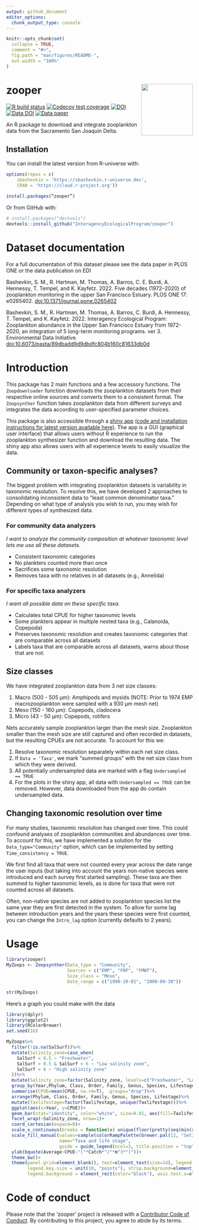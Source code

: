 ```yaml
---
output: github_document
editor_options: 
  chunk_output_type: console
---
```


```r
knitr::opts_chunk$set(
  collapse = TRUE,
  comment = "#>",
  fig.path = "man/figures/README-",
  out.width = "100%"
)
```

# zooper <img src='man/figures/logo.png' align="right" height="139" />

<!-- badges: start -->
[![R build status](https://github.com/InteragencyEcologicalProgram/zooper/workflows/R-CMD-check/badge.svg)](https://github.com/InteragencyEcologicalProgram/zooper/actions)
[![Codecov test coverage](https://codecov.io/gh/InteragencyEcologicalProgram/zooper/branch/master/graph/badge.svg)](https://codecov.io/gh/InteragencyEcologicalProgram/zooper?branch=master)
[![DOI](https://zenodo.org/badge/DOI/10.5281/zenodo.7641064.svg)](https://doi.org/10.5281/zenodo.7641064)
[![Data DOI](https://img.shields.io/badge/Data%20publication%20DOI-10.6073/pasta/89dbadd9d9dbdfc804b160c81633db0d-blue.svg)](https://portal.edirepository.org/nis/mapbrowse?scope=edi&identifier=539)
[![Data paper](https://img.shields.io/badge/Data%20paper%20DOI-10.1371/journal.pone.0265402-blue.svg)](https://doi.org/10.1371/journal.pone.0265402)
<!-- badges: end -->

An R package to download and integrate zooplankton data from the Sacramento San Joaquin Delta.

## Installation

You can install the latest version from R-universe with:

``` r
options(repos = c(
    sbashevkin = 'https://sbashevkin.r-universe.dev',
    CRAN = 'https://cloud.r-project.org'))

install.packages(“zooper”)
```

Or from GitHub with:

``` r
# install.packages("devtools")
devtools::install_github("InteragencyEcologicalProgram/zooper")
```
# Dataset documentation

For a full documentation of this dataset please see the data paper in PLOS ONE or the data publication on EDI

Bashevkin, S. M., R. Hartman, M. Thomas, A. Barros, C. E. Burdi, A. Hennessy, T. Tempel, and K. Kayfetz. 2022. Five decades (1972–2020) of zooplankton monitoring in the upper San Francisco Estuary. PLOS ONE 17: e0265402. [doi:10.1371/journal.pone.0265402](https://doi.org/10.1371/journal.pone.0265402)

Bashevkin, S. M., R. Hartman, M. Thomas, A. Barros, C. Burdi, A. Hennessy, T. Tempel, and K. Kayfetz. 2022. Interagency Ecological Program: Zooplankton abundance in the Upper San Francisco Estuary from 1972-2020, an integration of 5 long-term monitoring programs. ver 3. Environmental Data Initiative. [doi:10.6073/pasta/89dbadd9d9dbdfc804b160c81633db0d](https://portal.edirepository.org/nis/mapbrowse?scope=edi&identifier=539)

# Introduction

This package has 2 main functions and a few accessory functions. The `Zoopdownloader` function downloads the zooplankton datasets from their respective online sources and converts them to a consistent format. The `Zoopsynther` function takes zooplankton data from different surveys and integrates the data according to user-specified parameter choices.

This package is also accessible through a [shiny app](https://deltascience.shinyapps.io/zoopsynth) [(code and installation instructions for latest version available here)](https://github.com/InteragencyEcologicalProgram/ZoopSynth). The app is a GUI (graphical user interface) that allows users without R experience to run the zooplankton synthesizer function and download the resulting data. The shiny app also allows users with all experience levels to easily visualize the data.

## Community or taxon-specific analyses?

The biggest problem with integrating zooplankton datasets is variability in taxonomic resolution. To resolve this, we have developed 2 approaches to consolidating inconsistent data to "least common denominator taxa." Depending on what type of analysis you wish to run, you may wish for different types of synthesized data.

### For community data analyzers

*I want to analyze the community composition at whatever taxonomic level lets me use all these datasets.*

- Consistent taxonomic categories
- No plankters counted more than once
- Sacrifices some taxonomic resolution
- Removes taxa with no relatives in all datasets (e.g., Annelida)

### For specific taxa analyzers

*I want all possible data on these specific taxa.*

- Calculates total CPUE for higher taxonomic levels
- Some plankters appear in multiple nested taxa (e.g., Calanoida, Copepoda)
- Preserves taxonomic resolution and creates taxonomic categories that are comparable across all datasets
- Labels taxa that are comparable across all datasets, warns about those that are not. 

## Size classes

We have integrated zooplankton data from 3 net size classes:

1. Macro (500 - 505 &mu;m): Amphipods and mysids (NOTE: Prior to 1974 EMP macrozooplankton were sampled with a 930 &mu;m mesh net)
2. Meso (150 - 160 &mu;m): Copepods, cladocera
3. Micro (43 - 50 &mu;m): Copepods, rotifers

Nets accurately sample zooplankton larger than the mesh size. Zooplankton smaller than the mesh size are still captured and often recorded in datasets, but the resulting CPUEs are not accurate. To account for this we: 

1. Resolve taxonomic resolution separately within each net size class.
2. If `Data = 'Taxa'`, we mark "summed groups" with the net size class from which they were derived.
3. All potentially undersampled data are marked with a flag `Undersampled == TRUE`
4. For the plots in the shiny app, all data with `Undersampled == TRUE` can be removed. However, data downloaded from the app do contain undersampled data. 

## Changing taxonomic resolution over time

For many studies, taxonomic resolution has changed over time. This could confound analyses of zooplankton communities and abundances over time. To account for this, we have implemented a solution for the `Data_type="Community"` option, which can be implemented by setting `Time_consistency = TRUE`. 

We first find all taxa that were not counted every year across the date range the user inputs (but taking into account the years non-native species were introduced and each survey first started sampling). These taxa are then summed to higher taxonomic levels, as is done for taxa that were not counted across all datasets. 

Often, non-native species are not added to zooplankton species list the same year they are first detected in the system. To allow for some lag between introduction years and the years these species were first counted, you can change the `Intro_lag` option (currently defaults to 2 years). 

# Usage 

```r
library(zooper)
MyZoops <- Zoopsynther(Data_type = "Community", 
                       Sources = c("EMP", "FRP", "FMWT"), 
                       Size_class = "Meso", 
                       Date_range = c("1990-10-01", "2000-09-30"))

str(MyZoops)
```

Here's a graph you could make with the data

```r
library(dplyr)
library(ggplot2)
library(RColorBrewer)
set.seed(16)

MyZoops%>%
  filter(!is.na(SalSurf))%>%
  mutate(Salinity_zone=case_when(
    SalSurf < 0.5 ~ "Freshwater",
    SalSurf > 0.5 & SalSurf < 6 ~ "Low salinity zone",
    SalSurf > 6 ~ "High salinity zone"
  ))%>%
  mutate(Salinity_zone=factor(Salinity_zone, levels=c("Freshwater", "Low salinity zone", "High salinity zone")))%>%
  group_by(Year,Phylum, Class, Order, Family, Genus, Species, Lifestage, Taxlifestage, Salinity_zone)%>%
  summarise(CPUE=mean(CPUE, na.rm=T), .groups="drop")%>%
  arrange(Phylum, Class, Order, Family, Genus, Species, Lifestage)%>%
  mutate(Taxlifestage=factor(Taxlifestage, unique(Taxlifestage)))%>%
  ggplot(aes(x=Year, y=CPUE))+
  geom_bar(stat="identity", color="white", size=0.01, aes(fill=Taxlifestage))+
  facet_wrap(~Salinity_zone, nrow=1)+
  coord_cartesian(expand=0)+
  scale_x_continuous(breaks = function(x) unique(floor(pretty(seq(min(x), max(x)), n=3))), expand=c(0,0))+
  scale_fill_manual(values=sample(colorRampPalette(brewer.pal(12, "Set3"))(length(unique(MyZoops$Taxlifestage)))), 
                    name="Taxa and life stage", 
                    guide = guide_legend(ncol=3, title.position = "top", title.hjust = 0.5))+
  ylab(bquote(Average~CPUE~"("*Catch*"/"*m^3*")"))+
  theme_bw()+
  theme(panel.grid=element_blank(), text=element_text(size=14), legend.text = element_text(size=8), 
        legend.key.size = unit(10, "points"), strip.background=element_blank(), legend.position = "bottom", 
        legend.background = element_rect(color="black"), axis.text.x=element_text(angle=45, hjust=1))
```


# Code of conduct

Please note that the 'zooper' project is released with a
[Contributor Code of Conduct](CODE_OF_CONDUCT.md).
By contributing to this project, you agree to abide by its terms.
